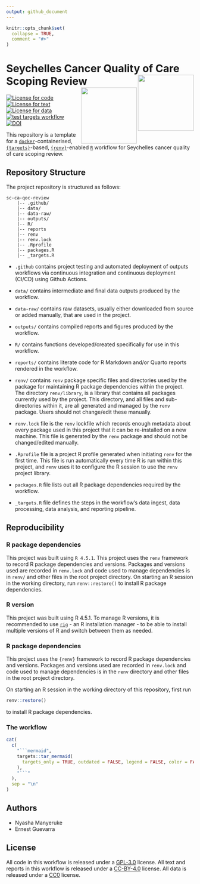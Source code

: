 ```yaml
---
output: github_document
---
```


<!-- README.md is generated from README.Rmd. Please edit that file -->

```r
knitr::opts_chunk$set(
  collapse = TRUE,
  comment = "#>"
)
```

# Seychelles Cancer Quality of Care Scoping Review <a href="https://www.tropicalmedicine.ox.ac.uk/study-with-us/msc-ihtm" target="_blank"><img src="https://podcasts.ox.ac.uk/sites/default/files/image-mirror/unpacking-fundamentals-global-health-towards-new-generation-leadership.png" width="150px" align="right" /></a> <a href="https://www.health.gov.sc/" target="_blank"><img src="https://upload.wikimedia.org/wikipedia/commons/thumb/f/f9/Coat_of_arms_of_Seychelles.svg/1200px-Coat_of_arms_of_Seychelles.svg.png" width="150px" align="right" /></a>

<!-- badges: start -->
[![License for code](https://img.shields.io/badge/license (for code)-GPL3.0-blue.svg)](https://opensource.org/licenses/gpl-3.0.html)
[![License for text](https://img.shields.io/badge/license (for writing)-CC_BY_4.0-blue)](https://creativecommons.org/licenses/by/4.0/)
[![License for data](https://img.shields.io/badge/license (for data)-CC0-blue)](https://creativecommons.org/public-domain/cc0/)
[![test targets workflow](https://github.com/OxfordIHTM/sc-ca-qoc-review/actions/workflows/test-targets-workflow.yml/badge.svg)](https://github.com/OxfordIHTM/sc-ca-qoc-review/actions/workflows/test-targets-workflow.yml)
[![DOI](https://zenodo.org/badge/982718524.svg)](https://doi.org/10.5281/zenodo.15825328)
<!-- badges: end -->

This repository is a template for a [`docker`](https://www.docker.com/get-started)-containerised, [`{targets}`](https://docs.ropensci.org/targets/)-based, [`{renv}`](https://rstudio.github.io/renv/articles/renv.html)-enabled [`R`](https://cran.r-project.org/) workflow for Seychelles cancer quality of care scoping review.

<!-- 
## About the Project
 -->

## Repository Structure

The project repository is structured as follows:

```
sc-ca-qoc-review
    |-- .github/
    |-- data/
    |-- data-raw/
    |-- outputs/
    |-- R/
    |-- reports
    |-- renv
    |-- renv.lock
    |-- .Rprofile
    |-- packages.R
    |-- _targets.R
```

* `.github` contains project testing and automated deployment of outputs workflows via continuous integration and continuous deployment (CI/CD) using Github Actions.

* `data/` contains intermediate and final data outputs produced by the workflow.

* `data-raw/` contains raw datasets, usually either downloaded from source or added manually, that are used in the project.

* `outputs/` contains compiled reports and figures produced by the workflow.

* `R/` contains functions developed/created specifically for use in this workflow.

* `reports/` contains literate code for R Markdown and/or Quarto reports rendered in the workflow.

* `renv/` contains `renv` package specific files and directories used by the package for maintaining R package dependencies within the project. The directory `renv/library`, is a library that contains all packages currently used by the project. This directory, and all files and sub-directories within it, are all generated and managed by the `renv` package. Users should not change/edit these manually.

* `renv.lock` file is the `renv` lockfile which records enough metadata about every package used in this project that it can be re-installed on a new machine. This file is generated by the `renv` package and should not be changed/edited manually.

* `.Rprofile` file is a project R profile generated when initiating `renv` for the first time. This file is run automatically every time R is run within this project, and `renv` uses it to configure the R session to use the `renv` project library.

* `packages.R` file lists out all R package dependencies required by the workflow.

* `_targets.R` file defines the steps in the workflow's data ingest, data processing, data analysis, and reporting pipeline.

## Reproducibility

### R package dependencies

This project was built using `R 4.5.1`. This project uses the `renv` framework to record R package dependencies and versions. Packages and versions used are recorded in `renv.lock` and code used to manage dependencies is in `renv/` and other files in the root project directory. On starting an R session in the working directory, run `renv::restore()` to install R package dependencies.


### R version

This project was built using R 4.5.1. To manage R versions, it is recommended to use [`rig`](https://github.com/r-lib/rig) - an R installation manager - to be able to install multiple versions of R and switch between them as needed.

### R package dependencies

This project uses the `{renv}` framework to record R package dependencies and versions. Packages and versions used are recorded in `renv.lock` and code used to manage dependencies is in the `renv` directory and other files in the root project directory.

On starting an R session in the working directory of this repository, first run

```R
renv::restore()
```

to install R package dependencies.

### The workflow

```r
cat(
  c(
    "```mermaid",
    targets::tar_mermaid(
      targets_only = TRUE, outdated = FALSE, legend = FALSE, color = FALSE
    ),
    "```"
  ),
  sep = "\n"
)
```

## Authors

* Nyasha Manyeruke
* Ernest Guevarra

## License

All code in this workflow is released under a [GPL-3.0](https://www.gnu.org/licenses/gpl-3.0.en.html#license-text) license. All text and reports in this workflow is released under a [CC-BY-4.0](https://creativecommons.org/licenses/by/4.0/deed.en) license. All data is released under a [CC0](https://creativecommons.org/public-domain/cc0/) license.

